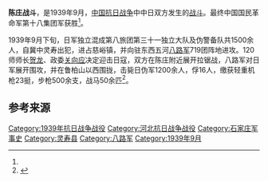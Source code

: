 {{hatnote|与[[赵侗|赵侗]]相关的陈庄战斗，参见：[[赵侗事件|赵侗事件]]。}}
{{Infobox Military Conflict
|conflict=陈庄战斗
|partof= [[中國抗日战争|中國抗日战争]]
|date=1939年9月27日－30日
|place=[[河北省_(中華民國)|河北省]][[灵寿县|灵寿县]]陈庄
|result= 八路軍勝利
|combatant1= [[File:Flag_of_the_Republic_of_China.svg|22px]] [[中華民國_(大陸時期)|中華民國]]
|combatant2= [[File:Flag_of_Japan.svg|22px]] [[大日本帝國|大日本帝國]]
*<small>[[華北政務委員會|華北政務委員會]]
|units1= [[File:Flag_of_the_Republic_of_China_Army.svg|22px]] [[國民革命軍第十八集團軍第120師|八路军第120师]] 
*師直屬獨立第1支隊
*第358旅
**第714團(獨立第四團/第四團)
**第716團
*第359旅
**第719團(前津南自衛軍)
*獨立第1旅
**第2團
[[File:Flag_of_the_Republic_of_China_Army.svg|22px]] [[晉察冀軍區|晉察冀軍區]]第四軍分區
*第5團
[[File:Flag_of_the_Republic_of_China_Army.svg|22px]] [[抗日軍政大學|抗大]]二分校連隊
|units2= [[File:War_flag_of_the_Imperial_Japanese_Army.svg|22px]] [[独立混成第8旅团|独立混成第8旅团]]
*第31大队
<small>伪军一部
|commander1= [[File:Flag_of_the_Republic_of_China.svg|22px]] [[贺龙|贺龙]] <br> [[File:Flag_of_the_Republic_of_China.svg|22px]] [[楊嘉瑞|楊嘉瑞]] <br> [[File:Flag_of_the_Republic_of_China.svg|22px]] [[張宗遜|張宗遜]] <br> [[File:Flag_of_the_Republic_of_China.svg|22px]] [[徐立樹|徐立樹]] <br> [[File:Flag_of_the_Republic_of_China.svg|22px]] [[黃新廷|黃新廷]] <br> [[File:Flag_of_the_Republic_of_China.svg|22px]] [[張仲瀚|張仲瀚]] <br> [[File:Flag_of_the_Republic_of_China.svg|22px]] [[熊伯濤|熊伯濤]] <br> [[File:Flag_of_the_Republic_of_China.svg|22px]] [[陳祖林|陳祖林]] <br> [[File:Flag_of_the_Republic_of_China.svg|22px]] [[高士一|高士一]] <br> [[File:Flag_of_the_Republic_of_China.svg|22px]] [[傅傳作|傅傳作]] <br> [[File:Flag_of_the_Republic_of_China.svg|22px]] [[陳伯鈞|陳伯鈞]]
|commander2= [[File:Flag_of_Japan.svg|22px]] [[水原義重|水原義重]] <br> [[File:Flag_of_Japan.svg|22px]] [[田中省三郎|田中省三郎]]
|strength1=不詳
|strength2=1500余人<ref name="军事科学院" />
|casualties1=550余人<ref name="军事科学院" />
|casualties2=1280余人，被俘16人<ref name="军事科学院">《中国人民解放军全史》军事历史研究部 编，军事科学出版社，2000年，ISBN 7-80137-315-4，卷“中国人民解放军战役战斗总览”。</ref>。
根據日軍戰時旬報共計陣亡41人，受傷63人。<ref>「JACAR(アジア歴史資料センター)Ref.C04121715300、昭和１５年 「陸支密大日記 第１号２／３」(防衛省防衛研究所)」</ref>|}}

'''陈庄战斗'''，是1939年9月，[[中国抗日战争|中国抗日战争]]中中日双方发生的[[战斗|战斗]]。最终中国国民革命军第十八集团军获胜<ref name="军事科学院" />。

1939年9月下旬，日军独立混成第八旅团第三十一独立大队及伪警备队共1500余人，自冀中灵寿出犯，进占慈峪镇，并向驻东西五河[[八路军|八路军]]719团阵地进攻。120师师长[[贺龙|贺龙]]、政委[[关向应|关向应]]决定迎击日寇，双方在陈庄附近展开拉锯战，八路军对日军展开围攻，并在鲁柏山以西围拢，击毙日伪军1200余人，俘16人，缴获轻重机枪23挺，步枪500余支，战马50余匹<ref>{{cite news|title=陈庄战斗|url=http://www.crt.com.cn/news2007/news/DXZL/1138141916KK3JD00H0J7EJ0KAJ1J4.html|accessdate=2014-01-01|newspaper=八路军太行纪念馆|archive-date=2014-01-02|archive-url=https://web.archive.org/web/20140102202006/http://www.crt.com.cn/news2007/news/DXZL/1138141916KK3JD00H0J7EJ0KAJ1J4.html|dead-url=no}}</ref>。

== 参考来源 ==
{{reflist}}


{{中国抗日战争中共战役战斗}}

[[Category:1939年抗日战争战役|Category:1939年抗日战争战役]]
[[Category:河北抗日战争战役|Category:河北抗日战争战役]]
[[Category:石家庄军事史|Category:石家庄军事史]]
[[Category:灵寿县|Category:灵寿县]]
[[Category:八路军|Category:八路军]]
[[Category:1939年9月|Category:1939年9月]]